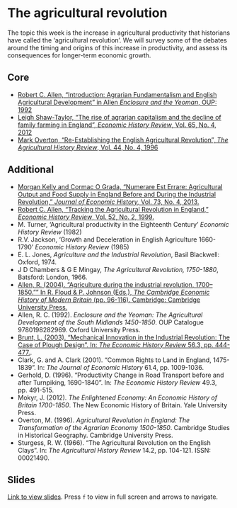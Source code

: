 # The agricultural revolution

The topic this week is the increase in agricultural productivity that historians
have called the 'agricultural revolution'. We will survey some of the
debates around the timing and origins of this increase in productivity, and
assess its consequences for longer-term economic growth.

## Core

+ [Robert C. Allen, "Introduction: Agrarian Fundamentalism and English Agricultural Development" in Allen *Enclosure and the Yeoman*, OUP: 1992](https://doi.org/10.1093/acprof:oso/9780198282969.003.0001)
+ [Leigh Shaw-Taylor, "The rise of agrarian capitalism and the decline of family farming in England", *Economic History Review*, Vol. 65, No. 4, 2012](https://www.jstor.org/stable/41475544)
+ [Mark Overton, "Re-Establishing the English Agricultural Revolution", *The Agricultural History Review*, Vol. 44, No. 4, 1996](https://www.jstor.org/stable/40275062)

## Additional

+ [Morgan Kelly and Cormac O Grada, "Numerare Est Errare: Agricultural Output and Food Supply in England Before and During the Industrial Revolution," *Journal of Economic History,* Vol. 73, No. 4, 2013.](https://www.jstor.org/stable/24551014)
+ [Robert C. Allen, "Tracking the Agricultural Revolution in England," *Economic History Review*, Vol. 52, No. 2, 1999.](https://www.jstor.org/stable/2599937)
+ M. Turner, ‘Agricultural productivity in the Eighteenth Century’ *Economic History Review* (1982)
+ R.V. Jackson, ‘Growth and Deceleration in English Agriculture 1660-1790’ *Economic History Review* (1985)
+ E. L. Jones, *Agriculture and the Industrial Revolution*, Basil Blackwell: Oxford, 1974.
+ J D Chambers & G E Mingay, *The Agricultural Revolution, 1750-1880*, Batsford: London, 1966.
+ [Allen, R. (2004). "Agriculture during the industrial revolution, 1700–1850."" In R. Floud & P. Johnson (Eds.), *The Cambridge Economic History of Modern Britain* (pp. 96-116). Cambridge: Cambridge University Press.](https://doi.org/10.1017/CHOL9780521820363.005)
+ Allen, R. C. (1992). _Enclosure and the Yeoman: The Agricultural Development of the South Midlands 1450-1850_. OUP Catalogue 9780198282969. Oxford University Press.
+ [Brunt, L. (2003). “Mechanical Innovation in the Industrial Revolution: The Case of Plough Design”. In: _The Economic History Review_ 56.3, pp. 444-477.](https://doi.org/10.1111%2Fj.1468-0289.2003.00258.x).
+ Clark, G. and A. Clark (2001). “Common Rights to Land in England, 1475-1839”. In: _The Journal of Economic History_ 61.4, pp. 1009-1036.
+ Gerhold, D. (1996). “Productivity Change in Road Transport before and after Turnpiking, 1690-1840”. In: _The Economic History Review_ 49.3, pp. 491-515.
+ Mokyr, J. (2012). _The Enlightened Economy: An Economic History of Britain 1700-1850_. The New Economic History of Britain. Yale University Press.
+ Overton, M. (1996). _Agricultural Revolution in England: The Transformation of the Agrarian Economy 1500-1850_. Cambridge Studies in Historical Geography. Cambridge University Press.
+ Sturgess, R. W. (1966). “The Agricultural Revolution on the English Clays”. In: _The Agricultural History Review_ 14.2, pp. 104-121. ISSN: 00021490.

## Slides

[Link to view slides](https://gabrielfgm.github.io/beh-slides/02_agricultural_revolution.html#1). Press `f` to view in full screen and arrows to navigate.

